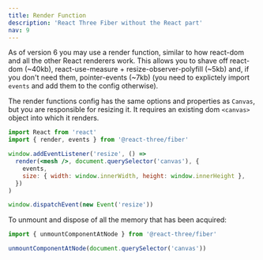 ```yaml
---
title: Render Function
description: 'React Three Fiber without the React part'
nav: 9
---
```


As of version 6 you may use a render function, similar to how react-dom and all the other React renderers work. This allows you to shave off react-dom (~40kb), react-use-measure + resize-observer-polyfill (~5kb) and, if you don't need them, pointer-events (~7kb) (you need to explictely import `events` and add them to the config otherwise).

The render functions config has the same options and properties as `Canvas`, but you are responsible for resizing it. It requires an existing dom `<canvas>` object into which it renders.

```jsx
import React from 'react'
import { render, events } from '@react-three/fiber'

window.addEventListener('resize', () =>
  render(<mesh />, document.querySelector('canvas'), {
    events,
    size: { width: window.innerWidth, height: window.innerHeight },
  })
)

window.dispatchEvent(new Event('resize'))
```

To unmount and dispose of all the memory that has been acquired:

```jsx
import { unmountComponentAtNode } from '@react-three/fiber'

unmountComponentAtNode(document.querySelector('canvas'))
```
